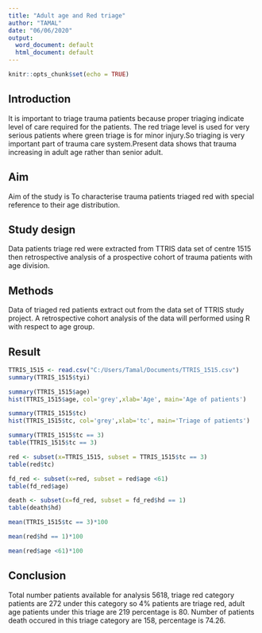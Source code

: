 ---
title: "Adult age and Red triage"
author: "TAMAL"
date: "06/06/2020"
output:
  word_document: default
  html_document: default
---

```{r setup, include=FALSE}
knitr::opts_chunk$set(echo = TRUE)
```

## Introduction
It is important to triage trauma patients because proper triaging indicate level of care required for the patients. The red triage level is used for very serious patients where green triage is for minor injury.So triaging is very important part of trauma care system.Present data shows that trauma increasing in adult age rather than senior adult.

## Aim
Aim of the study is To characterise trauma patients triaged red with special reference to their age distribution.

## Study design
Data patients triage red were extracted from TTRIS data set of centre 1515 then retrospective analysis of a prospective cohort of trauma patients with age division.


## Methods
Data of triaged red patients extract out from the data set of TTRIS study project. A retrospective cohort analysis of the data will performed using R with respect to age group. 

## Result
```{r}
TTRIS_1515 <- read.csv("C:/Users/Tamal/Documents/TTRIS_1515.csv")
summary(TTRIS_1515$tyi)
```
```{r}
summary(TTRIS_1515$age)
hist(TTRIS_1515$age, col='grey',xlab='Age', main='Age of patients')
```
```{r}
summary(TTRIS_1515$tc)
hist(TTRIS_1515$tc, col='grey',xlab='tc', main='Triage of patients')
```
```{r}
summary(TTRIS_1515$tc == 3)
table(TTRIS_1515$tc == 3)
```
```{r}
red <- subset(x=TTRIS_1515, subset = TTRIS_1515$tc == 3)
table(red$tc)
```
```{r}
fd_red <- subset(x=red, subset = red$age <61)
table(fd_red$age)
```
```{r}
death <- subset(x=fd_red, subset = fd_red$hd == 1)
table(death$hd)
```
```{r}
mean(TTRIS_1515$tc == 3)*100
```
```{r}
mean(red$hd == 1)*100
```
```{r}
mean(red$age <61)*100
```

## Conclusion
Total number patients available for analysis 5618, triage red category patients are 272 under this category so 4% patients are triage red, adult age patients under this triage are 219 percentage is 80. Number of patients death occured in this triage category are 158, percentage is 74.26.